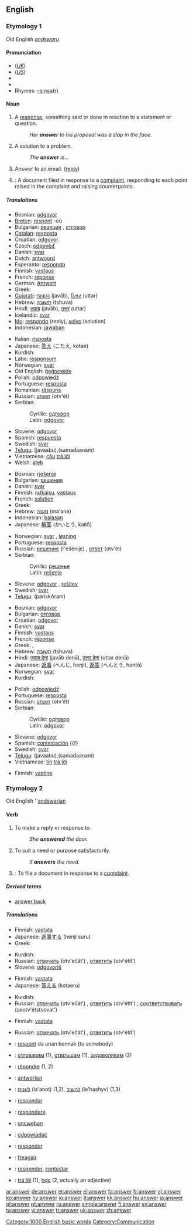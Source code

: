 ==English==
{{rank|written|arms|across|446|answer|early|saying|talk}}

===Etymology 1===
Old English ''[[andswaru]]''

====Pronunciation====
*(''[[Received Pronunciation|UK]]'') {{IPA|/ˈɑːnsə/}}
*(''[[General American|US]]'') {{IPA|/ˈænsɚ/}}
*{{audio|en-gb-answer.ogg|Audio (RP)}}
*{{audio|en-us-answer.ogg|Audio (US)}}
*Rhymes: [[Rhymes:English:-ɑːnsə(r)|-ɑːnsə(r)]]

====Noun====
{{en-noun}}

# A [[response]]; something said or done in reaction to a statement or question.
#: ''Her '''answer''' to his proposal was a slap in the face''.
# A solution to a problem.
#:''The '''answer''' is...''
# Answer to an email. ([[reply]])
# {{law}}: A document filed in response to a [[complaint]], responding to each point raised in the complaint and raising counterpoints.

=====Translations=====
{{trans-top|response}}
*Bosnian: [[odgovor#Bosnian|odgovor]] {{m}}
*[[Breton]]: [[respont]] {{m}} -où
*Bulgarian: [[реакция]] {{f}}, [[отговор]] {{m}}
*[[Catalan]]: [[resposta]] {{f}}
*Croatian: [[odgovor#Croatian|odgovor]] {{m}}
*Czech: [[odpověď]] {{f}}
*Danish: [[svar]] {{n}}
*Dutch: [[antwoord]] {{n}}
*Esperanto: [[respondo]]
*Finnish: [[vastaus]]
*French: [[réponse]] {{f}}
*German: [[Antwort]] {{f}}
*Greek: {{t|el|απάντηση|f|tr=apántisi}}
*[[Gujarati]]: [[જવાબ]] (javāb), [[ઉત્તર]] (uttar)
*Hebrew: [[תשובה]] (tshuva) {{f}}
*Hindi: [[जवाब]] (javāb), [[उत्तर]] (uttar)
*Icelandic: [[svar]] {{n}}
*[[Ido]]: [[respondo]] (reply), [[solvo]] (solution)
*Indonesian: [[jawab]]an
{{trans-mid}}
*Italian: [[risposta]] {{f}}
*Japanese: [[答え]] (こたえ, kotae)
*Kurdish: {{KUchar|[[وه‌ڵام]]}}
*Latin: [[responsum]] {{n}}
*Norwegian: [[svar]] {{n}}
*Old English: [[gegncwide|ġeġncwide]] {{m}}
*Polish: [[odpowiedź]] {{f}}
*Portuguese: [[resposta]] {{f}}
*Romanian: [[răspuns]] {{n}}
*Russian: [[ответ]] (otv'ét) {{m}}
*Serbian:
*:Cyrillic: [[одговор#Serbian|одговор]] {{m}}
*:Latin: [[odgovor#Serbian|odgovor]] {{m}}
*Slovene: [[odgovor]] {{m}}
*Spanish: [[respuesta]] {{f}}
*Swedish: [[svar]] {{n}}
*[[Telugu]]: (javaabu){{t|te|జవాబు}},(samadaanam){{t|te|సమాధానం}}
*Vietnamese: [[câu]] [[trả lời]]
*Welsh: [[ateb]]
{{trans-bottom}}

{{trans-top|solution}}
*Bosnian: [[rješenje#Bosnian|rješenje]] {{n}}
*Bulgarian: [[решение]] {{n}}
*Danish: [[svar]] {{n}}
*Finnish: [[ratkaisu]], [[vastaus]]
*French: [[solution]]
*Greek: {{t|el|λύση|f|tr=lýsi}}
*Hebrew: [[מענה]] (ma'ane) {{m}}
*Indonesian: [[balas]]an
*Japanese: [[解答]] (かいとう, kaitō)
{{trans-mid}}
*Norwegian: [[svar]] {{n}}, [[løsning]] {{m}}
*Portuguese: [[resposta]] {{f}}
*Russian: [[решение]] (r'ešénije) {{n}}, [[ответ]] (otv'ét) {{m}}
*Serbian:
*:Cyrillic: [[решење#Serbian|решење]] {{n}}
*:Latin: [[rešenje#Serbian|rešenje]] {{n}}
*Slovene: [[odgovor]] {{m}}, [[rešitev]] {{f}}
*Swedish: [[svar]] {{n}}
*[[Telugu]]: (pariskAram){{t|te|పరిష్కారం}}
{{trans-bottom}}

{{trans-top|reply to e-mail}}
*Bosnian: [[odgovor#Bosnian|odgovor]] {{m}}
*Bulgarian: [[отговор]]
*Croatian: [[odgovor#Croatian|odgovor]] {{m}}
*Danish: [[svar]] {{n}}
*Finnish: [[vastaus]]
*French: [[réponse]]
*Greek: {{t|el|απάντηση|f|tr=apántisi}}, {{t|el|απόκριση|f|tr=apókrisi}}
*Hebrew: [[תשובה]] (tshuva) {{f}}
*Hindi: [[जवाब देना]] (javāb denā), [[उत्तर देना]] (uttar denā)
*Japanese: [[返事]] (へんじ, henji), [[返答]] (へんとう, hentō)
*Norwegian: [[svar]] {{n}}
*Kurdish: {{KUchar|[[وه‌ڵام]]}}
{{trans-mid}}
*Polish: [[odpowiedź]] {{f}}
*Portuguese: [[resposta]] {{f}}
*Russian: [[ответ]] (otv'ét) {{m}}
*Serbian:
*:Cyrillic: [[одговор#Serbian|одговор]] {{m}}
*:Latin: [[odgovor#Serbian|odgovor]] {{m}}
*Slovene: [[odgovor]] {{m}}
*Spanish: [[contestación]] {{f}
*Swedish: [[svar]] {{n}}
*[[Telugu]]: (javaabu){{t|te|జవాబు}},(samadaanam){{t|te|సమాధానం}}
*Vietnamese: [[Tin#Vietnamese|tin]] [[trả lời]]
{{trans-bottom}}

{{trans-top|document filed in response to a complaint}}
*Finnish: [[vastine]]
{{trans-mid}}
{{trans-bottom}}

===Etymology 2===
Old English ''[[andswarian]]

====Verb====
{{en-verb}}

# To make a reply or response to.
#: ''She '''answered''' the door.''
# To suit a need or purpose satisfactorily.
#: ''It '''answers''' the need.''
# {{law}}: To file a document in response to a [[complaint]].

=====Derived terms=====
*[[answer back]]

=====Translations=====
{{trans-top|to make a reply or response to}}
*Finnish: [[vastata]]
*Japanese: [[返事する]] (henji suru)
*Greek: {{t|el|απαντώ||tr=apantó}}
{{trans-mid}}
*Kurdish: {{KUchar|[[وه‌ڵام]]}}
*Russian: [[отвечать]] (otv'ečát') {{impf}}, [[ответить]] (otv'étit') {{pf}}
*Slovene: [[odgovoriti]]
{{trans-bottom}}

{{trans-top|to suit a need or purpose satisfactorily}}
*Finnish: [[vastata]]
*Japanese: [[答える]] (kotaeru)
{{trans-mid}}
*Kurdish: {{KUchar|[[جێ به‌جێ]]}}
*Russian: [[отвечать]] (otv'ečát') {{impf}}, [[ответить]] (otv'étit') {{pf}}; [[соответствовать]] (sootv'étstvovat') {{pf}}
{{trans-bottom}}

{{trans-top|law: to file a response to a complaint}}
*Finnish: [[vastata]]
{{trans-mid}}
*Russian: [[отвечать]] (otv'ečát') {{impf}}, [[ответить]] (otv'étit') {{pf}}
{{trans-bottom}}

{{checktrans-top}}
*{{ttbc|Breton}}: [[respont]] da unan bennak (to somebody)
*{{ttbc|Bulgarian}}: [[отговарям]] (1), [[отвръщам]] (1), [[задоволявам]] (2)
*{{ttbc|French}}: [[répondre]] (1, 2)
*{{ttbc|German}}: [[antworten]]
*{{ttbc|Hebrew}}: [[לענות]] (la'anot) (1,2), [[להשיב]] (le'hashyv) (1,3)
*{{ttbc|Ido}}: [[respondar]]
*{{ttbc|Latin}}: [[respondere]]
{{trans-mid}}
*{{ttbc|Old English}}: [[oncweþan]]
*{{ttbc|Polish}}: [[odpowiadać]]
*{{ttbc|Portuguese}}: [[responder]]
*{{ttbc|Scottish Gaelic}}: [[freagair]]
*{{ttbc|Spanish}}: [[responder]], [[contestar]]
*{{ttbc|Vietnamese}}: [[trả lời]] (1), [[hợp]] (2, actually an adjective)
{{trans-bottom}}

[[Category:1000 English basic words]]
[[Category:Communication]]

[[ar:answer]]
[[de:answer]]
[[et:answer]]
[[el:answer]]
[[fa:answer]]
[[fr:answer]]
[[gl:answer]]
[[ko:answer]]
[[hy:answer]]
[[io:answer]]
[[it:answer]]
[[kk:answer]]
[[hu:answer]]
[[ja:answer]]
[[pl:answer]]
[[pt:answer]]
[[ru:answer]]
[[simple:answer]]
[[fi:answer]]
[[sv:answer]]
[[ta:answer]]
[[vi:answer]]
[[tr:answer]]
[[uk:answer]]
[[zh:answer]]